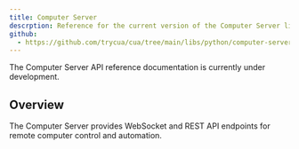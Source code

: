 ```yaml
---
title: Computer Server
descrption: Reference for the current version of the Computer Server library.
github:
  - https://github.com/trycua/cua/tree/main/libs/python/computer-server
---
```


The Computer Server API reference documentation is currently under development.

## Overview

The Computer Server provides WebSocket and REST API endpoints for remote computer control and automation.
